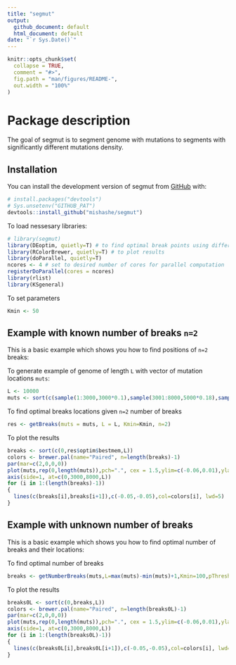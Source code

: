 ```yaml
---
title: "segmut"
output: 
  github_document: default
  html_document: default
date: "`r Sys.Date()`"
---
```


<!-- README.md is generated from README.Rmd. Please edit that file -->

```r
knitr::opts_chunk$set(
  collapse = TRUE,
  comment = "#>",
  fig.path = "man/figures/README-",
  out.width = "100%"
)
```

# Package description

<!-- badges: start -->

<!-- badges: end -->

The goal of segmut is to segment genome with mutations to segments with significantly different mutations density.

## Installation

You can install the development version of segmut from [GitHub](https://github.com/) with:

``` r
# install.packages("devtools")
# Sys.unsetenv("GITHUB_PAT")
devtools::install_github("mishashe/segmut")
```

To load nessesary libraries:
```r
# library(segmut)
library(DEoptim, quietly=T) # to find optimal break points using differential evolution algorithm
library(RColorBrewer, quietly=T) # to plot results
library(doParallel, quietly=T)
ncores <- 4 # set to desired number of cores for parallel computation
registerDoParallel(cores = ncores)
library(rlist)
library(KSgeneral)
```
To set parameters
```r
Kmin <- 50
```

## Example with known number of breaks ```n=2```

This is a basic example which shows you how to find positions of ```n=2``` breaks:

To generate example of genome of length ```L``` with vector of mutation locations ```muts```:
```r
L <- 10000
muts <- sort(c(sample(1:3000,3000*0.1),sample(3001:8000,5000*0.18),sample(8001:10000,2000*0.12)))
```
To find optimal breaks locations given ```n=2``` number of breaks
```r
res <- getBreaks(muts = muts, L = L, Kmin=Kmin, n=2)
```
To plot the results
```r
breaks <- sort(c(0,res$optim$bestmem,L))
colors <- brewer.pal(name="Paired", n=length(breaks)-1)
par(mar=c(2,0,0,0))
plot(muts,rep(0,length(muts)),pch=".", cex = 1.5,ylim=c(-0.06,0.01),ylab="",xlab="", axes=F)
axis(side=1, at=c(0,3000,8000,L))
for (i in 1:(length(breaks)-1))
{
  lines(c(breaks[i],breaks[i+1]),c(-0.05,-0.05),col=colors[i], lwd=5)
}
```

## Example with unknown number of breaks

This is a basic example which shows you how to find optimal number of breaks and their locations:

To find optimal number of breaks
```r
breaks <- getNumberBreaks(muts,L=max(muts)-min(muts)+1,Kmin=100,pThreshold=0.05)
```
To plot the results
```r
breaks0L <- sort(c(0,breaks,L))
colors <- brewer.pal(name="Paired", n=length(breaks0L)-1)
par(mar=c(2,0,0,0))
plot(muts,rep(0,length(muts)),pch=".", cex = 1.5,ylim=c(-0.06,0.01),ylab="",xlab="", axes=F)
axis(side=1, at=c(0,3000,8000,L))
for (i in 1:(length(breaks0L)-1))
{
  lines(c(breaks0L[i],breaks0L[i+1]),c(-0.05,-0.05),col=colors[i], lwd=5)
}
```
